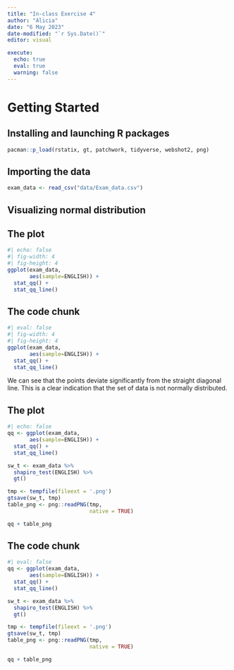 ```yaml
---
title: "In-class Exercise 4"
author: "Alicia"
date: "6 May 2023"
date-modified: "`r Sys.Date()`"
editor: visual

execute:
  echo: true
  eval: true
  warning: false
---
```


# Getting Started

## Installing and launching R packages

```r
pacman::p_load(rstatix, gt, patchwork, tidyverse, webshot2, png)
```

## Importing the data

```r
exam_data <- read_csv("data/Exam_data.csv")
```

## Visualizing normal distribution

::: panel-tabset
## The plot

```r
#| echo: false
#| fig-width: 4
#| fig-height: 4
ggplot(exam_data,
       aes(sample=ENGLISH)) +
  stat_qq() +
  stat_qq_line()
```

## The code chunk

```r
#| eval: false
#| fig-width: 4
#| fig-height: 4
ggplot(exam_data,
       aes(sample=ENGLISH)) +
  stat_qq() +
  stat_qq_line()
```
:::

::: callout-note
We can see that the points deviate significantly from the straight diagonal line. This is a clear indication that the set of data is not normally distributed.
:::

::: panel-tabset
## The plot

```r
#| echo: false
qq <- ggplot(exam_data,
       aes(sample=ENGLISH)) +
  stat_qq() +
  stat_qq_line()

sw_t <- exam_data %>%
  shapiro_test(ENGLISH) %>%
  gt()

tmp <- tempfile(fileext = '.png')
gtsave(sw_t, tmp)
table_png <- png::readPNG(tmp,
                          native = TRUE)

qq + table_png
```

## The code chunk

```r
#| eval: false
qq <- ggplot(exam_data,
       aes(sample=ENGLISH)) +
  stat_qq() +
  stat_qq_line()

sw_t <- exam_data %>%
  shapiro_test(ENGLISH) %>%
  gt()

tmp <- tempfile(fileext = '.png')
gtsave(sw_t, tmp)
table_png <- png::readPNG(tmp,
                          native = TRUE)

qq + table_png
```
:::
